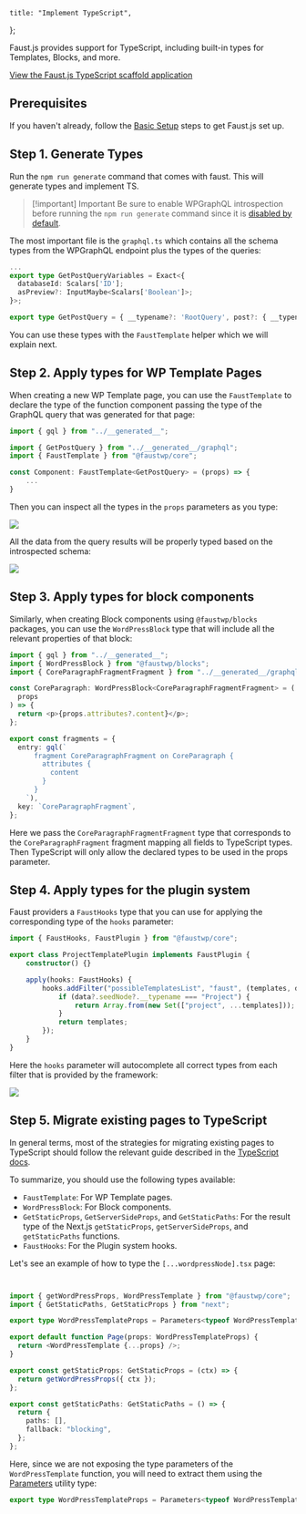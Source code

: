 	title: "Implement TypeScript",
};

Faust.js provides support for TypeScript, including built-in types for Templates, Blocks, and more.

[View the Faust.js TypeScript scaffold application](https://github.com/wpengine/faust-scaffold-ts)

## Prerequisites

If you haven't already, follow the [Basic Setup](/docs/how-to/basic-setup/) steps to get Faust.js set up.

## Step 1. Generate Types

Run the `npm run generate` command that comes with faust. This will generate types and implement TS.

> [!important] Important
> Be sure to enable WPGraphQL introspection before running the `npm run generate` command since it is [disabled by default](https://www.wpgraphql.com/docs/security#introspection-disabled-by-default).

The most important file is the `graphql.ts` which contains all the schema types from the WPGraphQL endpoint plus the types of the queries:

```ts title="/src/__generated__/graphql.ts"
...
export type GetPostQueryVariables = Exact<{
  databaseId: Scalars['ID'];
  asPreview?: InputMaybe<Scalars['Boolean']>;
}>;

export type GetPostQuery = { __typename?: 'RootQuery', post?: { __typename?: 'Post', title?: string | null, content?: string | null, date?: string | null, author?: { __typename?: 'NodeWithAuthorToUserConnectionEdge', node: { __typename?: 'User', name?: string | null } } | null } | null, generalSettings?: { __typename?: 'GeneralSettings', title?: string | null, description?: string | null } | null, primaryMenuItems?: { __typename?: 'RootQueryToMenuItemConnection', nodes: Array<{ __typename?: 'MenuItem', id: string, uri?: string | null, path?: string | null, label?: string | null, parentId?: string | null, cssClasses?: Array<string | null> | null, menu?: { __typename?: 'MenuItemToMenuConnectionEdge', node: { __typename?: 'Menu', name?: string | null } } | null }> } | null };
```

You can use these types with the `FaustTemplate` helper which we will explain next.

## Step 2. Apply types for WP Template Pages

When creating a new WP Template page, you can use the `FaustTemplate` to declare the type of the function component passing the type of the GraphQL query that was generated for that page:

```ts title="src/wp-templates/single.tsx"
import { gql } from "../__generated__";

import { GetPostQuery } from "../__generated__/graphql";
import { FaustTemplate } from "@faustwp/core";

const Component: FaustTemplate<GetPostQuery> = (props) => {
    ...
}
```

Then you can inspect all the types in the `props` parameters as you type:

![](./images/ts-image-one.png)

All the data from the query results will be properly typed based on the introspected schema:

![](./images/ts-image-two.png)

## Step 3. Apply types for block components

Similarly, when creating Block components using `@faustwp/blocks` packages, you can use the `WordPressBlock` type that will include all the relevant properties of that block:

```ts title="src/wp-blocks/CoreParagraph.tsx"
import { gql } from "../__generated__";
import { WordPressBlock } from "@faustwp/blocks";
import { CoreParagraphFragmentFragment } from "../__generated__/graphql";

const CoreParagraph: WordPressBlock<CoreParagraphFragmentFragment> = (
  props
) => {
  return <p>{props.attributes?.content}</p>;
};

export const fragments = {
  entry: gql(`
      fragment CoreParagraphFragment on CoreParagraph {
        attributes {
          content
        }
      }
    `),
  key: `CoreParagraphFragment`,
};
```

Here we pass the `CoreParagraphFragmentFragment` type that corresponds to the `CoreParagraphFragment` fragment mapping all fields to TypeScript types. Then TypeScript will only allow the declared types to be used in the props parameter.

## Step 4. Apply types for the plugin system

Faust providers a `FaustHooks` type that you can use for applying the corresponding type of the `hooks` parameter:

```ts title="src/plugins/ProjectTemplatePlugin.ts"
import { FaustHooks, FaustPlugin } from "@faustwp/core";

export class ProjectTemplatePlugin implements FaustPlugin {
	constructor() {}

	apply(hooks: FaustHooks) {
		hooks.addFilter("possibleTemplatesList", "faust", (templates, data) => {
			if (data?.seedNode?.__typename === "Project") {
				return Array.from(new Set(["project", ...templates]));
			}
			return templates;
		});
	}
}
```

Here the `hooks` parameter will autocomplete all correct types from each filter that is provided by the framework:

![](./images/typescript-fausthooks-type.png)

## Step 5. Migrate existing pages to TypeScript

In general terms, most of the strategies for migrating existing pages to TypeScript should follow the relevant guide described in the [TypeScript docs](https://www.typescriptlang.org/docs/).

To summarize, you should use the following types available:

- `FaustTemplate`: For WP Template pages.
- `WordPressBlock`: For Block components.
- `GetStaticProps`, `GetServerSideProps`, and `GetStaticPaths`: For the result type of the Next.js `getStaticProps`, `getServerSideProps`, and `getStaticPaths` functions.
- `FaustHooks`: For the Plugin system hooks.

Let's see an example of how to type the `[...wordpressNode].tsx` page:

```ts title=" src/pages/[...wordpressNode].tsx"


import { getWordPressProps, WordPressTemplate } from "@faustwp/core";
import { GetStaticPaths, GetStaticProps } from "next";

export type WordPressTemplateProps = Parameters<typeof WordPressTemplate>[0];

export default function Page(props: WordPressTemplateProps) {
  return <WordPressTemplate {...props} />;
}

export const getStaticProps: GetStaticProps = (ctx) => {
  return getWordPressProps({ ctx });
};

export const getStaticPaths: GetStaticPaths = () => {
  return {
    paths: [],
    fallback: "blocking",
  };
};
```

Here, since we are not exposing the type parameters of the `WordPressTemplate` function, you will need to extract them using the [Parameters](https://www.typescriptlang.org/docs/handbook/utility-types.html#parameterstype) utility type:

```ts title="[...wordpressNode].tsx"
export type WordPressTemplateProps = Parameters<typeof WordPressTemplate>[0];
```
